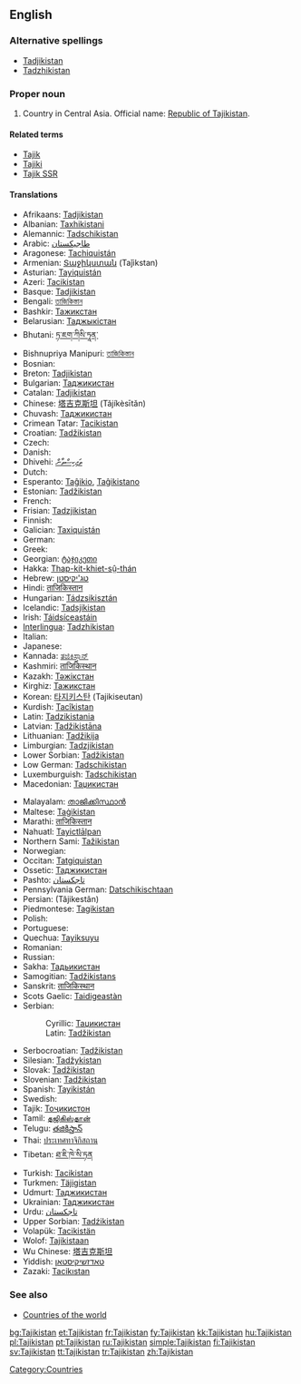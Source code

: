 ==English==
{{wikipedia}}

===Alternative spellings===
*[[Tadjikistan]]
*[[Tadzhikistan]]

===Proper noun===
{{infl|en|proper noun}}

# Country in Central Asia. Official name: [[Republic of Tajikistan]].

====Related terms====
* [[Tajik]]
* [[Tajiki]]
* [[Tajik SSR]]

====Translations====
{{trans-top|Republic of Tajikistan}}
* Afrikaans: [[Tadjikistan]]
* Albanian: [[Taxhikistani]]
* Alemannic: [[Tadschikistan]]
* Arabic: [[طاجيكستان]]
* Aragonese: [[Tachiquistán]]
* Armenian: [[Տաջիկստան]] (Taǰikstan)
* Asturian: [[Tayiquistán]]
* Azeri: [[Tacikistan]]
* Basque: [[Tadjikistan]]
* Bengali: [[তাজিকিস্তান]]
* Bashkir: [[Тажикстан]]
* Belarusian: [[Таджыкістан]]
* Bhutani: [[ཏ་ཇག་ཀིསི་ཏཱན་]]
* Bishnupriya Manipuri: [[তাজিকিস্তান]]
* Bosnian: {{t-|bs|Tadžikistan|m}}
* Breton: [[Tadjikistan]]
* Bulgarian: [[Таджикистан]]
* Catalan: [[Tadjikistan]]
* Chinese: [[塔吉克斯坦]] (Tǎjíkèsītǎn)
* Chuvash: [[Таджикистан]]
* Crimean Tatar: [[Tacikistan]]
* Croatian: [[Tadžikistan]]
* Czech: {{t-|cs|Tádžikistán|m}}
* Danish: {{t-|da|Tadsjikistan}}
* Dhivehi: [[ތަޖިކިސްތާން]]
* Dutch: {{t+|nl|Tadzjikistan}}
* Esperanto: [[Taĝikio]], [[Taĝikistano]]
* Estonian: [[Tadžikistan]]
* French: {{t+|fr|Tadjikistan}}
* Frisian: [[Tadzjikistan]]
* Finnish: {{t+|fi|Tadžikistan}}
* Galician: [[Taxiquistán]]
* German: {{t+|de|Tadschikistan}}
* Greek: {{t+|el|Τατζικιστάν|n|tr=Tatzikistán|sc=Grek}}
* Georgian: [[ტაჯიკეთი]]
* Hakka: [[Thap-kit-khiet-sṳ̂-thán]]
* Hebrew: [[טג'יקיסטן]]
* Hindi: [[ताजिकिस्तान]]
* Hungarian: [[Tádzsikisztán]]
* Icelandic: [[Tadsjikistan]]
* Irish: [[Táidsíceastáin]]
* [[Interlingua]]: [[Tadzhikistan]]
* Italian: {{t-|it|Tagikistan}}
* Japanese: {{t+|ja|タジキスタン|tr=Tajikisutan|sc=Jpan}}
* Kannada: [[ತಜಿಕಿಸ್ತಾನ್]]
* Kashmiri: [[ताजिकिस्थान]]
* Kazakh: [[Тәжікстан]]
* Kirghiz: [[Тажикстан]]
* Korean: [[타지키스탄]] (Tajikiseutan)
* Kurdish: [[Tacîkistan]]
* Latin: [[Tadzikistania]]
* Latvian: [[Tadžikistāna]]
* Lithuanian: [[Tadžikija]]
* Limburgian: [[Tadzjikistan]]
* Lower Sorbian: [[Tadžikistan]]
* Low German: [[Tadschikistan]]
* Luxemburguish: [[Tadschikistan]]
* Macedonian: [[Таџикистан]]
{{trans-mid}}
* Malayalam: [[താജിക്കിസ്ഥാന്‍]]
* Maltese: [[Taġikistan]]
* Marathi: [[ताजिकिस्तान]]
* Nahuatl: [[Tayictlālpan]]
* Northern Sami: [[Tažikistan]]
* Norwegian: {{t+|no|Tadsjikistan}}
* Occitan: [[Tatgiquistan]]
* Ossetic: [[Таджикистан]]
* Pashto: [[تاجکستان]]
* Pennsylvania German: [[Datschikischtaan]]
* Persian: {{fa-Arab|[[تاجیکستان]]}} (Tâjikestân)
* Piedmontese: [[Tagikistan]]
* Polish: {{t+|pl|Tadżykistan}}
* Portuguese: {{t+|pt|Tajiquistão}}
* Quechua: [[Tayiksuyu]]
* Romanian: {{t-|ro|Tadjikistan|n}}
* Russian: {{t+|ru|Таджикистан|m|tr=Tadžikistán|sc=Cyrl}}
* Sakha: [[Тадьикистан]]
* Samogitian: [[Tadžikistans]]
* Sanskrit: [[ताजिकिस्थान]]
* Scots Gaelic: [[Taidigeastàn]]
* Serbian:
*: Cyrillic: [[Таџикистан]] {{m}}
*: Latin: [[Tadžikistan]] {{m}}
* Serbocroatian: [[Tadžikistan]]
* Silesian: [[Tadžykistan]]
* Slovak: [[Tadžikistan]]
* Slovenian: [[Tadžikistan]]
* Spanish: [[Tayikistán]]
* Swedish: {{t+|sv|Tadzjikistan}}
* Tajik: [[Тоҷикистон]]
* Tamil: [[தஜிகிஸ்தான்]]
* Telugu: [[తజికిస్తాన్]]
* Thai: [[ประเทศทาจิกิสถาน]] 
* Tibetan: [[ཐ་ཇི་ཁེ་སི་ཏན]]
* Turkish: [[Tacikistan]]
* Turkmen: [[Täjigistan]]
* Udmurt: [[Таджикистан]]
* Ukrainian: [[Таджикистан]]
* Urdu: [[تاجکستان]]
* Upper Sorbian: [[Tadźikistan]]
* Volapük: [[Tacikistän]]
* Wolof: [[Tajikistaan]]
* Wu Chinese: [[塔吉克斯坦]]
* Yiddish: [[טאדזשיקיסטאן]] 
* Zazaki: [[Tacikıstan]]
{{trans-bottom}}

===See also===
* [[Appendix:Countries of the world|Countries of the world]]

[[Category:Countries]]

[[bg:Tajikistan]]
[[et:Tajikistan]]
[[fr:Tajikistan]]
[[fy:Tajikistan]]
[[kk:Tajikistan]]
[[hu:Tajikistan]]
[[pl:Tajikistan]]
[[pt:Tajikistan]]
[[ru:Tajikistan]]
[[simple:Tajikistan]]
[[fi:Tajikistan]]
[[sv:Tajikistan]]
[[tt:Tajikistan]]
[[tr:Tajikistan]]
[[zh:Tajikistan]]